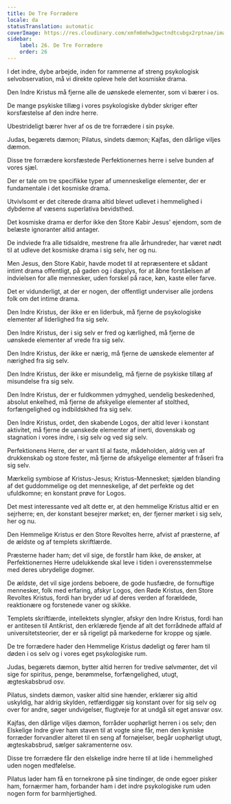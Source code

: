 ```yaml
---
title: De Tre Forrædere
locale: da
statusTranslation: automatic
coverImage: https://res.cloudinary.com/xmfm6mhw3gwctndtcubgx2rptnae/image/upload/v1741354419/small_cover_la_gran_rebelion_28716e29d2.webp
sidebar:
    label: 26. De Tre Forrædere
    order: 26
---
```

I det indre, dybe arbejde, inden for rammerne af streng psykologisk selvobservation, må vi direkte opleve hele det kosmiske drama.

Den Indre Kristus må fjerne alle de uønskede elementer, som vi bærer i os.

De mange psykiske tillæg i vores psykologiske dybder skriger efter korsfæstelse af den indre herre.

Ubestrideligt bærer hver af os de tre forrædere i sin psyke.

Judas, begærets dæmon; Pilatus, sindets dæmon; Kajfas, den dårlige viljes dæmon.

Disse tre forrædere korsfæstede Perfektionernes herre i selve bunden af vores sjæl.

Der er tale om tre specifikke typer af umenneskelige elementer, der er fundamentale i det kosmiske drama.

Utvivlsomt er det citerede drama altid blevet udlevet i hemmelighed i dybderne af væsens superlativa bevidsthed.

Det kosmiske drama er derfor ikke den Store Kabir Jesus' ejendom, som de belæste ignoranter altid antager.

De indviede fra alle tidsaldre, mestrene fra alle århundreder, har været nødt til at udleve det kosmiske drama i sig selv, her og nu.

Men Jesus, den Store Kabir, havde modet til at repræsentere et sådant intimt drama offentligt, på gaden og i dagslys, for at åbne forståelsen af indvielsen for alle mennesker, uden forskel på race, køn, kaste eller farve.

Det er vidunderligt, at der er nogen, der offentligt underviser alle jordens folk om det intime drama.

Den Indre Kristus, der ikke er en liderbuk, må fjerne de psykologiske elementer af liderlighed fra sig selv.

Den Indre Kristus, der i sig selv er fred og kærlighed, må fjerne de uønskede elementer af vrede fra sig selv.

Den Indre Kristus, der ikke er nærig, må fjerne de uønskede elementer af nærighed fra sig selv.

Den Indre Kristus, der ikke er misundelig, må fjerne de psykiske tillæg af misundelse fra sig selv.

Den Indre Kristus, der er fuldkommen ydmyghed, uendelig beskedenhed, absolut enkelhed, må fjerne de afskyelige elementer af stolthed, forfængelighed og indbildskhed fra sig selv.

Den Indre Kristus, ordet, den skabende Logos, der altid lever i konstant aktivitet, må fjerne de uønskede elementer af inerti, dovenskab og stagnation i vores indre, i sig selv og ved sig selv.

Perfektionens Herre, der er vant til al faste, mådeholden, aldrig ven af drukkenskab og store fester, må fjerne de afskyelige elementer af fråseri fra sig selv.

Mærkelig symbiose af Kristus-Jesus; Kristus-Mennesket; sjælden blanding af det guddommelige og det menneskelige, af det perfekte og det ufuldkomne; en konstant prøve for Logos.

Det mest interessante ved alt dette er, at den hemmelige Kristus altid er en sejrherre; en, der konstant besejrer mørket; en, der fjerner mørket i sig selv, her og nu.

Den Hemmelige Kristus er den Store Revoltes herre, afvist af præsterne, af de ældste og af templets skriftlærde.

Præsterne hader ham; det vil sige, de forstår ham ikke, de ønsker, at Perfektionernes Herre udelukkende skal leve i tiden i overensstemmelse med deres ubrydelige dogmer.

De ældste, det vil sige jordens beboere, de gode husfædre, de fornuftige mennesker, folk med erfaring, afskyr Logos, den Røde Kristus, den Store Revoltes Kristus, fordi han bryder ud af deres verden af forældede, reaktionære og forstenede vaner og skikke.

Templets skriftlærde, intellektets slyngler, afskyr den Indre Kristus, fordi han er antitesen til Antikrist, den erklærede fjende af alt det forrådnede affald af universitetsteorier, der er så rigeligt på markederne for kroppe og sjæle.

De tre forrædere hader den Hemmelige Kristus dødeligt og fører ham til døden i os selv og i vores eget psykologiske rum.

Judas, begærets dæmon, bytter altid herren for tredive sølvmønter, det vil sige for spiritus, penge, berømmelse, forfængelighed, utugt, ægteskabsbrud osv.

Pilatus, sindets dæmon, vasker altid sine hænder, erklærer sig altid uskyldig, har aldrig skylden, retfærdiggør sig konstant over for sig selv og over for andre, søger undvigelser, flugtveje for at undgå sit eget ansvar osv.

Kajfas, den dårlige viljes dæmon, forråder uophørligt herren i os selv; den Elskelige Indre giver ham staven til at vogte sine får, men den kyniske forræder forvandler alteret til en seng af fornøjelser, begår uophørligt utugt, ægteskabsbrud, sælger sakramenterne osv.

Disse tre forrædere får den elskelige indre herre til at lide i hemmelighed uden nogen medfølelse.

Pilatus lader ham få en tornekrone på sine tindinger, de onde egoer pisker ham, fornærmer ham, forbander ham i det indre psykologiske rum uden nogen form for barmhjertighed.

